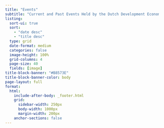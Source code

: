 ```yaml
---
title: "Events"
subtitle: "Current and Past Events Held by the Dutch Development Economics Network"
listing:
  sort-ui: true
  sort: 
    - "date desc"
    - "title desc"
  type: grid
  date-format: medium
  categories: false
  image-height: 100%
  grid-columns: 4
  page-size: 40
  fields: [image]
title-block-banner: "#B8573E"
title-block-banner-color: body
page-layout: full
format:
  html:
    include-after-body: _footer.html
    grid:
      sidebar-width: 250px
      body-width: 1000px
      margin-width: 200px
    anchor-sections: false
---
```



